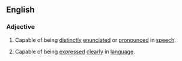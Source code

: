 ==English==

===Adjective===
{{en-adj}}

# {{context|of words, linguistic expressions, etc.}} Capable of being [[distinctly]] [[enunciate]]d or [[pronounce]]d in [[speech]].
# {{context|of ideas, thoughts, etc.}} Capable of being [[express]]ed [[clearly]] in [[language]].
